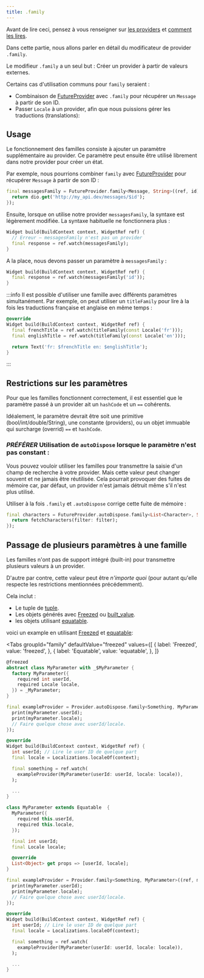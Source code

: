 ```yaml
---
title: .family
---
```



Avant de lire ceci, pensez à vous renseigner sur [les providers](/docs/concepts2/providers)
et [comment les lires](/docs/concepts/reading).

Dans cette partie, nous allons parler en détail du modificateur de provider `.family`.

Le modifieur `.family` a un seul but : Créer un provider à partir de valeurs externes.

Certains cas d'utilisation communs pour `family` seraient :

- Combinaison de [FutureProvider] avec `.family` pour récupérer un `Message` à partir de son ID.
- Passer `Locale` à un provider, afin que nous puissions gérer les traductions (translations):

## Usage

Le fonctionnement des familles consiste à ajouter un paramètre supplémentaire au provider.
Ce paramètre peut ensuite être utilisé librement dans notre provider pour créer un état.

Par exemple, nous pourrions combiner `family` avec [FutureProvider] pour 
récupérer `Message` à partir de son ID :

```dart
final messagesFamily = FutureProvider.family<Message, String>((ref, id) async {
  return dio.get('http://my_api.dev/messages/$id');
});
```

Ensuite, lorsque on utilise notre provider `messagesFamily`, la syntaxe est légèrement modifiée. 
La syntaxe habituelle ne fonctionnera plus :

```dart
Widget build(BuildContext context, WidgetRef ref) {
  // Erreur – messagesFamily n'est pas un provider
  final response = ref.watch(messagesFamily);
}
```

A la place, nous devons passer un paramètre à `messagesFamily` :

```dart
Widget build(BuildContext context, WidgetRef ref) {
  final response = ref.watch(messagesFamily('id'));
}
```

:::info
Il est possible d'utiliser une famille avec différents paramètres simultanément.  Par exemple, on peut utiliser un `titleFamily` pour lire 
à la fois les traductions française et anglaise en même temps :

```dart
@override
Widget build(BuildContext context, WidgetRef ref) {
  final frenchTitle = ref.watch(titleFamily(const Locale('fr')));
  final englishTitle = ref.watch(titleFamily(const Locale('en')));

  return Text('fr: $frenchTitle en: $englishTitle');
}
```

:::

## Restrictions sur les paramètres


Pour que les familles fonctionnent correctement, il est essentiel que le paramètre 
passé à un provider ait un `hashCode` et un `==` cohérents.

Idéalement, le paramètre devrait être soit une primitive (bool/int/double/String), 
une constante (providers), ou un objet immuable qui surcharge (overrid) `==` et `hashCode`.

### _PRÉFÉRER_ Utilisation de `autoDispose` lorsque le paramètre n'est pas constant :


Vous pouvez vouloir utiliser les familles pour transmettre la saisie d'un champ de recherche à votre provider.
Mais cette valeur peut changer souvent et ne jamais être réutilisée.
Cela pourrait provoquer des fuites de mémoire car, par défaut, un provider n'est jamais détruit même s'il n'est plus utilisé.

Utiliser à la fois `.family` et `.autoDispose` corrige cette fuite de mémoire :

```dart
final characters = FutureProvider.autoDispose.family<List<Character>, String>((ref, filter) async {
  return fetchCharacters(filter: filter);
});
```

## Passage de plusieurs paramètres à une famille

Les familles n'ont pas de support intégré (built-in) pour transmettre plusieurs valeurs à un provider.

D'autre par contre, cette valeur peut être _n'importe quoi_ (pour autant 
qu'elle respecte les restrictions mentionnées précédemment).

Cela inclut :

- Le tuple de [tuple](http://pub.dev/packages/tuple).
- Les objets générés avec [Freezed] ou [built_value](https://pub.dev/packages/built_value).
- les objets utilisant [equatable](https://pub.dev/packages/equatable).

voici un example en utilisant [Freezed] et [equatable]:

<Tabs
  groupId="family"
  defaultValue="freezed"
  values={[
    { label: 'Freezed', value: 'freezed', },
    { label: 'Equatable', value: 'equatable', },
  ]}
>

<TabItem value="freezed">

```dart
@freezed
abstract class MyParameter with _$MyParameter {
  factory MyParameter({
    required int userId,
    required Locale locale,
  }) = _MyParameter;
}

final exampleProvider = Provider.autoDispose.family<Something, MyParameter>((ref, myParameter) {
  print(myParameter.userId);
  print(myParameter.locale);
  // Faire quelque chose avec userId/locale.
});

@override
Widget build(BuildContext context, WidgetRef ref) {
  int userId; // Lire le user ID de quelque part
  final locale = Localizations.localeOf(context);

  final something = ref.watch(
    exampleProvider(MyParameter(userId: userId, locale: locale)),
  );

  ...
}
```

</TabItem>
<TabItem value="equatable">

```dart
class MyParameter extends Equatable  {
  MyParameter({
    required this.userId,
    required this.locale,
  });

  final int userId;
  final Locale locale;

  @override
  List<Object> get props => [userId, locale];
}

final exampleProvider = Provider.family<Something, MyParameter>((ref, myParameter) {
  print(myParameter.userId);
  print(myParameter.locale);
  // Faire quelque chose avec userId/locale.
});

@override
Widget build(BuildContext context, WidgetRef ref) {
  int userId; // Lire le user ID de quelque part
  final locale = Localizations.localeOf(context);

  final something = ref.watch(
    exampleProvider(MyParameter(userId: userId, locale: locale)),
  );

  ...
}
```

</TabItem>
</Tabs>

[freezed]: https://pub.dev/packages/freezed
[provider]: https://pub.dev/documentation/riverpod/latest/riverpod/Provider-class.html
[equatable]: https://pub.dev/packages/equatable
[futureprovider]: https://pub.dev/documentation/riverpod/latest/riverpod/FutureProvider-class.html
